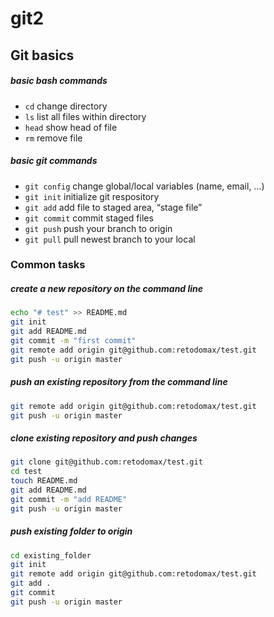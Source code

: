 # git2

## Git basics

##### basic bash commands {-}

* `cd` change directory
* `ls` list all files within directory
* `head` show head of file
* `rm` remove file

##### basic git commands {-}

* `git config` change global/local variables (name, email, ...)
* `git init` initialize git respository
* `git add` add file to staged area, "stage file"
* `git commit` commit staged files
* `git push` push your branch to origin
* `git pull` pull newest branch to your local

### Common tasks

##### create a new repository on the command line {-}

``` bash
echo "# test" >> README.md
git init
git add README.md
git commit -m "first commit"
git remote add origin git@github.com:retodomax/test.git
git push -u origin master
```

##### push an existing repository from the command line {-}

``` bash
git remote add origin git@github.com:retodomax/test.git
git push -u origin master
```

##### clone existing repository and push changes {-}

``` bash
git clone git@github.com:retodomax/test.git
cd test
touch README.md
git add README.md
git commit -m "add README"
git push -u origin master
```

##### push existing folder to origin {-}

``` bash
cd existing_folder
git init
git remote add origin git@github.com:retodomax/test.git
git add .
git commit
git push -u origin master
```


